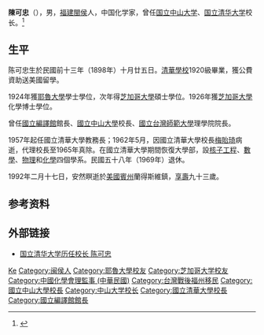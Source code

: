 '''陳可忠'''（{{bd|1898年|10月25日|1992年|2月17日}}），男，[[福建|福建]][[閩侯|閩侯]]人，中国化学家，曾任[[中山大学|国立中山大学]]、[[国立清华大学|国立清华大学]]校长。<ref>{{Cite web|title=陳可忠校長(1962-1969)|url=http://archives.lib.nthu.edu.tw/history/people/president02.html|accessdate=2020-10-31|work=國立清華大學數位校史館}}</ref>

== 生平 ==
陈可忠生於民國前十三年（1898年）十月廿五日。[[清華學校|清華學校]]1920級畢業，獲公費資助送美國留學。

1924年獲[[耶魯大學|耶魯大學]]學士學位，次年得[[芝加哥大學|芝加哥大學]]碩士學位。1926年獲[[芝加哥大學|芝加哥大學]]化學博士學位。

曾任[[國立編譯館|國立編譯館]]館長、[[中山大学|國立中山大學]]校長、[[國立台灣師範大學|國立台灣師範大學]]理學院院長。

1957年起任國立清華大學教務長；1962年5月，因國立清華大學校長[[梅貽琦|梅貽琦]]病逝，代理校長至1965年真除。在國立清華大學期間恢復大學部，設[[核子工程|核子工程]]、[[數學|數學]]、[[物理|物理]]和[[化學|化學]]四個學系。民國五十八年（1969年）退休。

1992年二月十七日，安然瞑逝於[[美國|美國]][[賓州|賓州]]蘭得斯維鎮，[[享壽|享壽]]九十三歲。

== 参考资料 ==
{{reflist}}

== 外部链接 ==
* [https://web.archive.org/web/20130428101556/http://www.nthu.edu.tw/intro/aboutnthu2-p2.php 国立清华大学历任校长 陈可忠]

{{Navboxes 
| title  = 陈可忠在[[中国化学会|中国化学会]]的职务
| list1  =
{{中国化学会第一届理事会}}
{{中国化学会第二届理事会}}
{{中国化学会第三届理事会}}
{{中国化学会第四届理事会}}
}}
{{中山大学}}
{{國立清華大學|nocat}}
{{Authority control}}
{{DEFAULTSORT:Chen, Ke Zhong}}
[[Category:陈姓|Ke]]
[[Category:闽侯人|Category:闽侯人]]
[[Category:耶魯大學校友|Category:耶魯大學校友]]
[[Category:芝加哥大学校友|Category:芝加哥大学校友]]
[[Category:中國化學會理監事_(中華民國)|Category:中國化學會理監事 (中華民國)]]
[[Category:台灣戰後福州移民|Category:台灣戰後福州移民]]
[[Category:國立中山大學校長|Category:國立中山大學校長]]
[[Category:中山大学校长|Category:中山大学校长]]
[[Category:國立清華大學校長|Category:國立清華大學校長]]
[[Category:國立編譯館館長|Category:國立編譯館館長]]